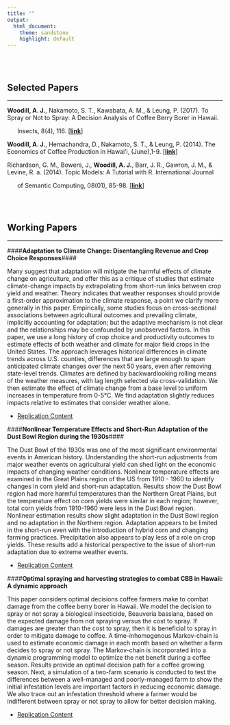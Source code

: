 ```yaml
---
title: ""
output:
  html_document:
    theme: sandstone
    highlight: default
---
```


<br>
<br>



Selected Papers
----------------------

*********

**Woodill, A. J.**, Nakamoto, S. T., Kawabata, A. M., & Leung, P. (2017). To Spray or Not to Spray: A Decision Analysis of Coffee Berry Borer in Hawaii. 

&nbsp;&nbsp;&nbsp;&nbsp;&nbsp; Insects, 8(4), 116. [[**link**]](http://www.mdpi.com/2075-4450/8/4/116)

**Woodill, A. J.**, Hemachandra, D., Nakamoto, S. T., & Leung, P. (2014). The Economics of Coffee Production in Hawai'i, (June),1-9. [[**link**]](http://www.ctahr.hawaii.edu/oc/freepubs/pdf/EI-25.pdf)

Richardson, G. M., Bowers, J., **Woodill, A. J.**, Barr, J. R., Gawron, J. M., & Levine, R. a. (2014). Topic Models: A Tutorial with R. International Journal  

&nbsp;&nbsp;&nbsp;&nbsp;&nbsp; of Semantic Computing, 08(01), 85-98. [[**link**]](http://www.worldscientific.com/doi/abs/10.1142/S1793351X14500044?journalCode=ijsc)

<br>
<br>


Working Papers
----------------------

*********

####**Adaptation to Climate Change: Disentangling Revenue and Crop Choice Responses**####

Many suggest that adaptation will mitigate the harmful effects of climate change on agriculture,
and offer this as a critique of studies that estimate climate-change impacts by extrapolating from
short-run links between crop yield and weather. Theory indicates that weather responses should
provide a first-order approximation to the climate response, a point we clarify more generally in
this paper. Empirically, some studies focus on cross-sectional associations between agricultural
outcomes and prevailing climate, implicitly accounting for adaptation; but the adaptive mechanism
is not clear and the relationships may be confounded by unobserved factors. In this paper, we use a
long history of crop choice and productivity outcomes to estimate effects of both weather and climate
for major field crops in the United States. The approach leverages historical differences in climate
trends across U.S. counties, differences that are large enough to span anticipated climate changes
over the next 50 years, even after removing state-level trends. Climates are defined by backwardlooking
rolling means of the weather measures, with lag length selected via cross-validation. We
then estimate the effect of climate change from a base level to uniform increases in temperature
from 0-5°C. We find adaptation slightly reduces impacts relative to estimates that consider weather
alone.

* [Replication Content](https://github.com/johnwoodill/crop-choice-and-adaptation)

####**Nonlinear Temperature Effects and Short-Run Adaptation of the Dust Bowl Region during the 1930s**####

The Dust Bowl of the 1930s was one of the most significant environmental events in American history.
Understanding the short-run adjustments from major weather events on agricultural yield can shed light on
the economic impacts of changing weather conditions. Nonlinear temperature effects are examined in the
Great Plains region of the US from 1910 - 1960 to identify changes in corn yield and short-run adaptation.
Results show the Dust Bowl region had more harmful temperatures than the Northern Great Plains, but
the temperature effect on corn yields were similar in each region; however, total corn yields from 1910-1960 were less in the Dust Bowl region. Nonlinear estimation results show slight adaptation in the Dust Bowl region and no adaptation in the Northern region. Adaptation appears to be limited in the short-run even with the introduction of hybrid corn and changing farming practices. Precipitation also appears to play less of a role on crop yields. These results add a historical perspective to the issue of short-run adaptation due to extreme weather events.

* [Replication Content](https://github.com/johnwoodill/Non-Linear-Temperature-Effects-of-the-Dust-Bowl)

####**Optimal spraying and harvesting strategies to combat CBB in Hawaii: A dynamic approach**

This paper considers optimal decisions coffee farmers make to combat damage from the coffee berry borer in Hawaii. We model the decision to spray or not spray a biological insecticide, Beauveria bassiana, based on the expected damage from not spraying versus the cost to spray. If damages are greater than the cost to spray, then it is beneficial to spray in order to mitigate damage to coffee. A time-inhomogenous Markov-chain is used to estimate economic damage in each month based on whether a farm decides to spray or not spray. The Markov-chain is incorporated into a dynamic programming model to optimize the net benefit during a coffee season. Results provide an optimal decision path for a coffee growing season. Next, a simulation of a two-farm scenario is conducted to test the differences between a well-managed and poorly-managed farm to show the initial infestation levels are important factors in reducing economic damage. We also trace out an infestation threshold where a farmer would be indifferent between spray or not spray to allow for better decision making.

* [Replication Content](https://github.com/johnwoodill/cbb-dynamic-model)

<script>
  (function(i,s,o,g,r,a,m){i['GoogleAnalyticsObject']=r;i[r]=i[r]||function(){
  (i[r].q=i[r].q||[]).push(arguments)},i[r].l=1*new Date();a=s.createElement(o),
  m=s.getElementsByTagName(o)[0];a.async=1;a.src=g;m.parentNode.insertBefore(a,m)
  })(window,document,'script','https://www.google-analytics.com/analytics.js','ga');

  ga('create', 'UA-61017136-2', 'auto');
  ga('send', 'pageview');

</script>



